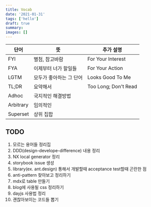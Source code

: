 ```yaml
---
title: Vocab
date: '2021-01-31'
tags: ['hello']
draft: true
summary:
images: []
---
```


| 단어      | 뜻                      | 추가 설명            |
| --------- | ----------------------- | -------------------- |
| FYI       | 별첨, 참고바람          | For Your Interest    |
| FYA       | 이제부터 너가 할일들    | For Your Action      |
| LGTM      | 모두가 좋아하는 그 단어 | Looks Good To Me     |
| TL;DR     | 요약해서                | Too Long; Don't Read |
| Adhoc     | 국지적인 해결방법       |
| Arbitrary | 임의적인                |
| Superset  | 상위 집합               |

## TODO

1. 모르는 용어들 정리집
2. DDD(design-develope-difference) 내용 정리
3. NX local generator 정리
4. storybook issue 생성
5. library(ex. ant.design) 통해서 개발할때 acceptance test할때 곤란한 점
6. anti-pattern 찾아보고 정리하기
7. mdx로 table 만들기
8. blog에 사용될 css 정리하기
9. dayjs 사용법 정리
10. 괜찮아보이는 코드들 뽑기
